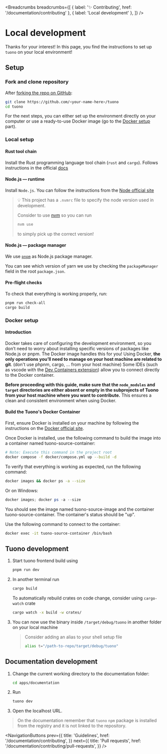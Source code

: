 
<MetaTags
  title="Tuono - Contributing - Local development"
  canonical="https://tuono.dev/documentation/contributing/local-development"
  description="Contribute to Tuono. Learn here how to setup the repository for local development"
/>


<Breadcrumbs
  breadcrumbs={[
    { label: '✨ Contributing', href: '/documentation/contributing' },
    { label: 'Local development' },
  ]}
/>

# Local development

Thanks for your interest! In this page, you find the instructions to set up `tuono` on your local environment!

## Setup

### Fork and clone repository

After [forking the repo on GitHub](https://docs.github.com/en/pull-requests/collaborating-with-pull-requests/working-with-forks/fork-a-repo):

```sh
git clone https://github.com/<your-name-here>/tuono
cd tuono
```

For the next steps, you can either set up the environment directly on your computer or use a ready-to-use Docker image (go to the [Docker setup](#docker-setup) part).

### Local setup

#### Rust tool chain

Install the Rust programming language tool chain (`rust` and `cargo`).
Follows instructions in the official [docs](https://rustup.rs/)

#### Node.js — runtime

Install `Node.js`.
You can follow the instructions from the [Node official site](https://nodejs.org/en/download/package-manager)

> 💡 This project has a `.nvmrc` file to specify the node version used in development.
>
> Consider to use [nvm](https://github.com/nvm-sh/nvm) so you can run
>
> ```sh
> nvm use
> ```
>
> to simply pick up the correct version!

#### Node.js — package manager

We use [`pnpm`](https://pnpm.io) as Node.js package manager.

You can see which version of yarn we use by checking the `packageManager` field in the root `package.json`.

#### Pre-flight checks

To check that everything is working properly, run:

```sh
pnpm run check-all
cargo build
```

### Docker setup

#### Introduction

Docker takes care of configuring the development environment, so you don’t need to worry about installing specific versions of packages like Node.js or pnpm. The Docker image handles this for you! 
Using Docker, **the only operations you’ll need to manage on your host machine are related to git**. (don't use phpnm, cargo, ... from your host machine)
Some IDEs (such as vscode with the [Dev Containers extension](https://marketplace.visualstudio.com/items?itemName=ms-vscode-remote.remote-containers)) allow you to connect directly to the Docker container. 

**Before proceeding with this guide, make sure that the `node_modules` and `target` directories are either absent or empty in the subprojects of Tuono from your host machine where you want to contribute.** This ensures a clean and consistent environment when using Docker.

#### Build the Tuono's Docker Container

First, ensure Docker is installed on your machine by following the instructions on the [Docker official site](https://docs.docker.com/engine/install/).

Once Docker is installed, use the following command to build the image into a container named tuono-source-container:

```sh
# Note: Execute this command in the project root
docker compose -f docker/compose.yml up --build -d
```

To verify that everything is working as expected, run the following command:

```sh
docker images && docker ps -a --size
```

Or on Windows:

```powershell
docker images; docker ps -a --size
```

You should see the image named tuono-source-image and the container tuono-source-container. The container's status should be "up".

Use the following command to connect to the container:

```sh
docker exec -it tuono-source-container /bin/bash
```

## Tuono development

1. Start tuono frontend build using

   ```sh
   pnpm run dev
   ```

2. In another terminal run

   ```sh
   cargo build
   ```

   To automatically rebuild crates on code change, consider using `cargo-watch` crate

   ```sh
   cargo watch -x build -w crates/
   ```

3. You can now use the binary inside `/target/debug/tuono` in another folder on your local machine

   > Consider adding an alias to your shell setup file
   >
   > ```sh
   > alias t="/path-to-repo/target/debug/tuono"
   > ```

## Documentation development

1. Change the current working directory to the documentation folder:

   ```sh
   cd apps/documentation
   ```

2. Run

   ```sh
   tuono dev
   ```

3. Open the localhost URL.

> On the documentation remember that `tuono` `npm` package is installed from the registry and
> it is not linked to the repository.


<NavigationButtons
  prev={{
    title: 'Guidelines',
    href: '/documentation/contributing',
  }}
  next={{
    title: 'Pull requests',
    href: '/documentation/contributing/pull-requests',
  }}
/>
